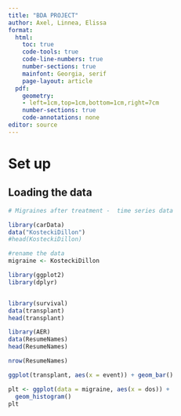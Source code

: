```yaml
---
title: "BDA PROJECT"
author: Axel, Linnea, Elissa
format: 
  html:
    toc: true
    code-tools: true
    code-line-numbers: true  
    number-sections: true
    mainfont: Georgia, serif
    page-layout: article
  pdf:  
    geometry:
    - left=1cm,top=1cm,bottom=1cm,right=7cm
    number-sections: true
    code-annotations: none
editor: source
---
```


# Set up

## Loading the data

```r
# Migraines after treatment -  time series data

library(carData)
data("KosteckiDillon")
#head(KosteckiDillon)

#rename the data
migraine <- KosteckiDillon

library(ggplot2)
library(dplyr)


library(survival)
data(transplant)
head(transplant)

library(AER)
data(ResumeNames)
head(ResumeNames)

nrow(ResumeNames)
```

```r
ggplot(transplant, aes(x = event)) + geom_bar()
```

```r
plt <- ggplot(data = migraine, aes(x = dos)) + 
  geom_histogram()
plt
```